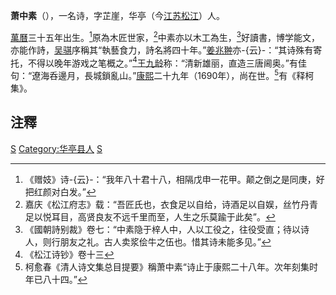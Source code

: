 '''萧中素'''（{{bd|1607年||？}}），一名诗，字芷崖，华亭（今[[江苏|江苏]][[松江縣|松江]]）人。

[[萬曆|萬曆]]三十五年出生。<ref>《赠妓》诗-{云}-：“我年八十君十八，相隔戊申一花甲。颠之倒之是同庚，好把红颜对白发。”</ref>原為木匠世家，<ref>嘉庆《松江府志》载：“吾匠氏也，衣食足以自给，诗酒足以自娱，丝竹丹青足以悦耳目，高贤良友不远千里而至，人生之乐莫踰于此矣”。</ref>中素亦以木工為生，<ref>《國朝詩别裁》卷七：“中素隐于梓人中，人以工役之，往役受直；待以诗人，则行朋友之礼。古人卖浆侩牛之伍也。惜其诗未能多见。”</ref>好讀書，博学能文，亦能作詩，[[吴骐|吴骐]]序稱其“執藝食力，詩名將四十年。”[[姜兆翀|姜兆翀]]亦-{云}-：“其诗殊有寄托，不得以晚年游戏之笔概之。”<ref>《松江诗钞》卷十三</ref>[[王九齡_(清朝)|王九龄]]称：“清新雄丽，直造三唐阃奥。”有佳句：“遼海呑邊月，長城鎖亂山。”[[康熙|康熙]]二十九年（1690年），尚在世。<ref>柯愈春《清人诗文集总目提要》稱萧中素“诗止于康熙二十八年。次年刻集时年已八十四。”</ref>有《释柯集》。

==注釋==
{{reflist}}
[[Category:清朝詩人|S]]
[[Category:华亭县人|Category:华亭县人]]
[[Category:萧姓|S]]